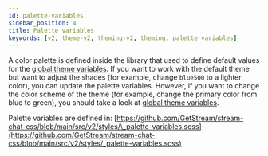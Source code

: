 ```yaml
---
id: palette-variables
sidebar_position: 4
title: Palette variables
keywords: [v2, theme-v2, theming-v2, theming, palette variables]
---
```


A color palette is defined inside the library that used to define default values for the [global theme variables](./global-variables.mdx). If you want to work with the default theme but want to adjust the shades (for example, change `blue500` to a lighter color), you can update the palette variables. However, if you want to change the color scheme of the theme (for example, change the primary color from blue to green), you should take a look at [global theme variables](./global-variables.mdx).

[//]: # '#SLOT-autogenerated-palette-variables'

Palette variables are defined in: [https://github.com/GetStream/stream-chat-css/blob/main/src/v2/styles/\_palette-variables.scss](https://github.com/GetStream/stream-chat-css/blob/main/src/v2/styles/_palette-variables.scss)
